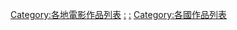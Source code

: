 {{Categories by country|nocat}}

[[Category:各地電影作品列表|Category:各地電影作品列表]]
[[Category:各國電影作品|:]]
[[Category:各國電影相關列表|:]]
[[Category:各國作品列表|Category:各國作品列表]]